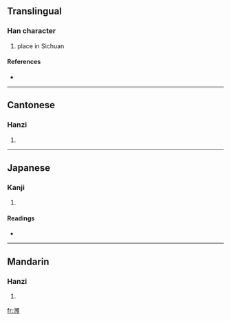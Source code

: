 {{see|滪}}
==Translingual==

===Han character===
{{Han char|rn=85|rad=水|as=13|sn=16|four=3118<sub>6</sub>|canj=水弓弓金 (ENNC)}}

# place in Sichuan

====References====
* {{Han ref|kx=0653.010|dkj=18388|dj=1063.030|hdz=31765.060|uh=6FA6|ud=28582|bh=BF48|bd=48968}}

----

==Cantonese==

===Hanzi===
{{yue-hanzi|jyut=|y=yu6}}

# {{defn|Cantonese}}

----

==Japanese==

===Kanji===
{{ja-kanji|grade=|rs=水13}}

# {{defn|Japanese}}

====Readings====
* {{ja-readings|on=[[よ]] (yo)|kun=}}

----

==Mandarin==

===Hanzi===
{{cmn-hanzi|sim=滪|pin=[[yù]] ([[yu4]])|wg=yü<sup>4</sup>}}

# {{defn|Mandarin}}

[[fr:澦]]